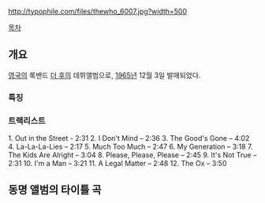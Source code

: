 http://typophile.com/files/thewho_6007.jpg?width=500

[[목차]]

== 개요 ==

[[영국]]의 록밴드 [[더 후]]의 데뷔앨범으로, [[1965년]] 12월 3일 발매되었다.


=== 특징 ===


=== 트랙리스트 ===

1. Out in the Street - 2:31
2. I Don't Mind – 2:36
3. The Good's Gone – 4:02
4. La-La-La-Lies – 2:17
5. Much Too Much – 2:47
6. My Generation – 3:18
7. The Kids Are Alright – 3:04
8. Please, Please, Please – 2:45
9. It's Not True – 2:31
10. I'm a Man – 3:21
11. A Legal Matter – 2:48
12. The Ox – 3:50

== 동명 앨범의 타이틀 곡 ==
